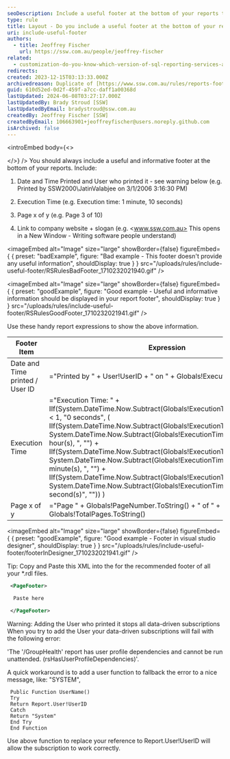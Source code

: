 ```yaml
---
seoDescription: Include a useful footer at the bottom of your reports to provide valuable information such as date and time printed, execution time, page number, and link to company website.
type: rule
title: Layout - Do you include a useful footer at the bottom of your reports?
uri: include-useful-footer
authors:
  - title: Jeoffrey Fischer
    url: https://ssw.com.au/people/jeoffrey-fischer
related:
  - customization-do-you-know-which-version-of-sql-reporting-services-and-visual-studio-you-are-using
redirects:
created: 2023-12-15T03:13:33.000Z
archivedreason: Duplicate of [https://www.ssw.com.au/rules/reports-footer](https://www.ssw.com.au/rules/reports-footer)
guid: 610d52ed-0d2f-459f-a7cc-daff1a00368d
lastUpdated: 2024-06-08T03:27:17.000Z
lastUpdatedBy: Brady Stroud [SSW]
lastUpdatedByEmail: bradystroud@ssw.com.au
createdBy: Jeoffrey Fischer [SSW]
createdByEmail: 106663901+jeoffreyfischer@users.noreply.github.com
isArchived: false
---
```


<introEmbed
  body={<>

  </>}
/>
You should always include a useful and informative footer at the bottom of your reports. Include:

1. Date and Time Printed and User who printed it - see warning below (e.g. Printed by SSW2000\JatinValabjee on 3/1/2006 3:16:30 PM)

2. Execution Time (e.g. Execution time: 1 minute, 10 seconds)

3. Page x of y (e.g. Page 3 of 10)

4. Link to company website + slogan (e.g. <www.ssw.com.au> This opens in a New Window - Writing software people understand)

<imageEmbed
  alt="Image"
  size="large"
  showBorder={false}
  figureEmbed={ {
    preset: "badExample",
    figure: "Bad example - This footer doesn't provide any useful information",
    shouldDisplay: true
  } }
  src="/uploads/rules/include-useful-footer/RSRulesBadFooter_1710232021940.gif"
/>


<imageEmbed
  alt="Image"
  size="large"
  showBorder={false}
  figureEmbed={ {
    preset: "goodExample",
    figure: "Good example - Useful and informative information should be displayed in your report footer",
    shouldDisplay: true
  } }
  src="/uploads/rules/include-useful-footer/RSRulesGoodFooter_1710232021941.gif"
/>


Use these handy report expressions to show the above information.

| Footer Item                     | Expression                                                                                                                                                                                                                                                                                                                                                                                                                                                                                                                                                                         | Sample Output                                           |
| ------------------------------- | ---------------------------------------------------------------------------------------------------------------------------------------------------------------------------------------------------------------------------------------------------------------------------------------------------------------------------------------------------------------------------------------------------------------------------------------------------------------------------------------------------------------------------------------------------------------------------------- | ------------------------------------------------------- |
| Date and Time printed / User ID | ="Printed by " + User!UserID + " on " + Globals!ExecutionTime.ToString()                                                                                                                                                                                                                                                                                                                                                                                                                                                                                                           | Printed by SSW2000\JatinValabjee on 3/1/2006 3:16:30 PM |
| Execution Time                  | ="Execution Time: " + IIf(System.DateTime.Now.Subtract(Globals!ExecutionTime).TotalSeconds < 1, "0 seconds", ( IIf(System.DateTime.Now.Subtract(Globals!ExecutionTime).Hours > 0, System.DateTime.Now.Subtract(Globals!ExecutionTime).Hours & " hour(s), ", "") + IIf(System.DateTime.Now.Subtract(Globals!ExecutionTime).Minutes > 0, System.DateTime.Now.Subtract(Globals!ExecutionTime).Minutes & " minute(s), ", "") + IIf(System.DateTime.Now.Subtract(Globals!ExecutionTime).Seconds > 0, System.DateTime.Now.Subtract(Globals!ExecutionTime).Seconds & " second(s)", "")) ) | Execution time: 1 minute, 10 seconds                    |
| Page x of y                     | ="Page " + Globals!PageNumber.ToString() + " of " + Globals!TotalPages.ToString()                                                                                                                                                                                                                                                                                                                                                                                                                                                                                                  | Page 3 of 10                                            |

<imageEmbed
  alt="Image"
  size="large"
  showBorder={false}
  figureEmbed={ {
    preset: "goodExample",
    figure: "Good example - Footer in visual studio designer",
    shouldDisplay: true
  } }
  src="/uploads/rules/include-useful-footer/footerInDesigner_1710232021941.gif"
/>


Tip: Copy and Paste this XML into the <PageFooter> for the recommended footer of all your \*.rdl files.

```xml
 <PageFooter>

  Paste here

 </PageFooter>
```

Warning: Adding the User who printed it stops all data-driven subscriptions
When you try to add the User your data-driven subscriptions will fail with the following error:

'The '/GroupHealth' report has user profile dependencies and cannot be run unattended. (rsHasUserProfileDependencies)'.

A quick workaround is to add a user function to fallback the error to a nice message, like: "SYSTEM",

```vbnet
 Public Function UserName()
 Try
 Return Report.User!UserID
 Catch
 Return "System"
 End Try
 End Function
```

Use above function to replace your reference to Report.User!UserID will allow the subscription to work correctly.
